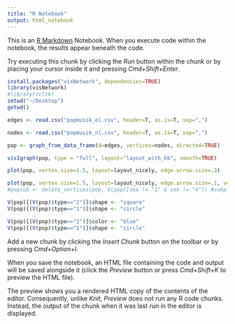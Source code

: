 ```yaml
---
title: "R Notebook"
output: html_notebook
---
```


This is an [R Markdown](http://rmarkdown.rstudio.com) Notebook. When you execute code within the notebook, the results appear beneath the code. 

Try executing this chunk by clicking the *Run* button within the chunk or by placing your cursor inside it and pressing *Cmd+Shift+Enter*. 

```r
install.packages("visNetwork", dependencies=TRUE)
library(visNetwork)
#library(tcltk)
setwd("~/Desktop")
getwd()

edges <- read.csv("popmusik_el.csv", header=T, as.is=T, sep=",")

nodes <- read.csv("popmusik_nl.csv", header=T, as.is=T, sep=",")

pop <- graph_from_data_frame(d=edges, vertices=nodes, directed=TRUE)

visIgraph(pop, type = "full", layout="layout_with_kk", smooth=TRUE)

plot(pop, vertex.size=1.5, layout=layout_nicely, edge.arrow.size=.3)

plot(pop, vertex.size=1.5, layout=layout_nicely, edge.arrow.size=.1, vertex.label.dist=1, vertex.label.cex=.5, vertex.label.degree=pi/2)
#popsub <- delete_vertices(pop, V(pop)[sex != "1" & sex != "4"]) #subplots, alle xy löschen

V(pop)[(V(pop)$type=="2")]$shape <- "square"
V(pop)[(V(pop)$type=="1")]$shape <- "circle"

V(pop)[(V(pop)$type=="2")]$color <- "blue"
V(pop)[(V(pop)$type=="1")]$shape <- "circle"
```

Add a new chunk by clicking the *Insert Chunk* button on the toolbar or by pressing *Cmd+Option+I*.

When you save the notebook, an HTML file containing the code and output will be saved alongside it (click the *Preview* button or press *Cmd+Shift+K* to preview the HTML file). 

The preview shows you a rendered HTML copy of the contents of the editor. Consequently, unlike *Knit*, *Preview* does not run any R code chunks. Instead, the output of the chunk when it was last run in the editor is displayed.

